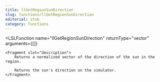 ```yaml
---
title: llGetRegionSunDirection
slug: functions/llGetRegionSunDirection
editorial: stub
category: functions
---
```


<LSLFunction
	name="llGetRegionSunDirection"
	returnType="vector"
	arguments={[]}
>
	<Fragment slot="description">
		Returns a normalized vector of the direction of the sun in the region.
		
		Returns the sun's direction on the simulator.
	</Fragment>
</LSLFunction>

